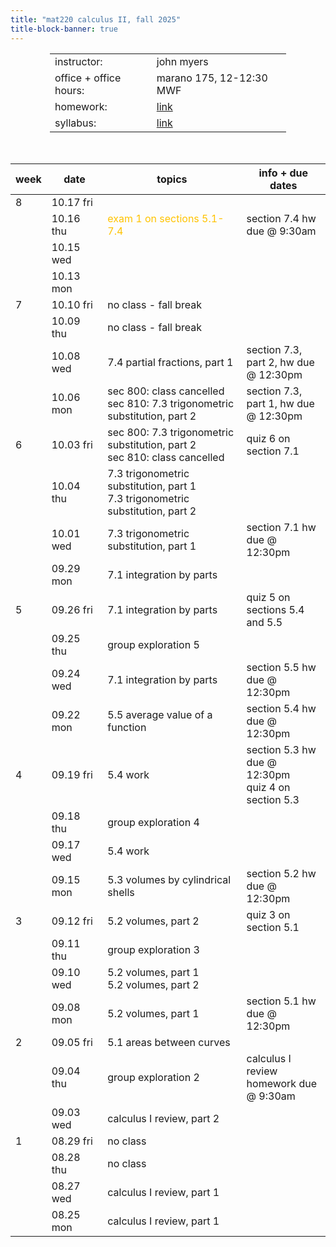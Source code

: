 ```yaml
---
title: "mat220 calculus II, fall 2025"
title-block-banner: true
---
```



<table style="width:75%; margin-left:auto; margin-right:auto; margin-bottom: 50px;">
  <tr>
    <td>instructor:</td>
    <td>john myers</td>
  </tr>
  <tr>
    <td>office + office hours:</td>
    <td>marano 175, 12-12:30 MWF</td>
  </tr>
  <tr>
    <td>homework:</td>
    <td><a href="https://www.webassign.net/" target="_blank">link</a></td>
  </tr>
  <tr>
    <td>syllabus:</td>
    <td><a href="https://drive.google.com/file/d/1QJXgkrPomyZBFSa09maq1YNKsED7JsAv/view?usp=drive_link" target="_blank">link</a></td>
  </tr>
</table>


| week | date | topics | info + due dates
|-|--|-----|---|
| 8 | 10.17 fri |
|| 10.16 thu | <span style="color: #FFC300;">exam 1 on sections 5.1-7.4</span> | section 7.4 hw due @ 9:30am
|| 10.15 wed | 
|| 10.13 mon |
| 7 | 10.10 fri | no class - fall break
|| 10.09 thu | no class - fall break
|| 10.08 wed | 7.4 partial fractions, part 1 <a href="https://drive.google.com/file/d/1MLFSOfDMW9Hgwy5logX1wwDbSct6hvPr/view?usp=drive_link" target="_blank"><i class="bi bi-journal"></i></a> <a href="https://drive.google.com/file/d/1Qz7Wf26_Wdhz9QSviS5UhE13JpsevQhB/view?usp=drive_link" target="_blank"><i class="bi bi-journal-check"></i></a> | section 7.3, part 2, hw due @ 12:30pm
|| 10.06 mon | sec 800: class cancelled <br> sec 810: 7.3 trigonometric substitution, part 2 <a href="https://drive.google.com/file/d/1keS591GQf5lOO_UuSXYqTLN4rYo1rIpa/view?usp=drive_link" target="_blank"><i class="bi bi-journal"></i></a> <a href="https://drive.google.com/file/d/13cRt8IpCrNVD9RuIDr6bPVDdsaJjL6VL/view?usp=drive_link" target="_blank"><i class="bi bi-journal-check"></i></a>| section 7.3, part 1, hw due @ 12:30pm
| 6 | 10.03 fri | sec 800: 7.3 trigonometric substitution, part 2 <a href="https://drive.google.com/file/d/1keS591GQf5lOO_UuSXYqTLN4rYo1rIpa/view?usp=drive_link" target="_blank"><i class="bi bi-journal"></i></a> <a href="https://drive.google.com/file/d/13cRt8IpCrNVD9RuIDr6bPVDdsaJjL6VL/view?usp=drive_link" target="_blank"><i class="bi bi-journal-check"></i></a> <br> sec 810: class cancelled | quiz 6 on section 7.1
|| 10.04 thu | 7.3 trigonometric substitution, part 1 <a href="https://drive.google.com/file/d/1GGe8QI-t9e0gO3kglCiu_aTU47ACo9xY/view?usp=drive_link" target="_blank"><i class="bi bi-journal"></i></a> <a href="https://drive.google.com/file/d/1_LzxITqiC1AOHvvmvStC0lX1xTtq4P1D/view?usp=drive_link" target="_blank"><i class="bi bi-journal-check"></i></a> <br> 7.3 trigonometric substitution, part 2 <a href="https://drive.google.com/file/d/1keS591GQf5lOO_UuSXYqTLN4rYo1rIpa/view?usp=drive_link" target="_blank"><i class="bi bi-journal"></i></a> <a href="https://drive.google.com/file/d/13cRt8IpCrNVD9RuIDr6bPVDdsaJjL6VL/view?usp=drive_link" target="_blank"><i class="bi bi-journal-check"></i></a>
|| 10.01 wed | 7.3 trigonometric substitution, part 1 <a href="https://drive.google.com/file/d/1GGe8QI-t9e0gO3kglCiu_aTU47ACo9xY/view?usp=drive_link" target="_blank"><i class="bi bi-journal"></i></a> <a href="https://drive.google.com/file/d/1_LzxITqiC1AOHvvmvStC0lX1xTtq4P1D/view?usp=drive_link" target="_blank"><i class="bi bi-journal-check"></i></a> | section 7.1 hw due @ 12:30pm
|| 09.29 mon | 7.1 integration by parts <a href="https://drive.google.com/file/d/1W4zJ2UTxDmFeCEeU6gEzUl2TbXOtIXga/view?usp=drive_link" target="_blank"><i class="bi bi-journal"></i></a> <a href="https://drive.google.com/file/d/19JN0RAkBkMB9fCDzkDhmu5kNXPTpst1T/view?usp=drive_link" target="_blank"><i class="bi bi-journal-check"></i></a>
| 5 | 09.26 fri | 7.1 integration by parts <a href="https://drive.google.com/file/d/1W4zJ2UTxDmFeCEeU6gEzUl2TbXOtIXga/view?usp=drive_link" target="_blank"><i class="bi bi-journal"></i></a> <a href="https://drive.google.com/file/d/19JN0RAkBkMB9fCDzkDhmu5kNXPTpst1T/view?usp=drive_link" target="_blank"><i class="bi bi-journal-check"></i></a> | quiz 5 on sections 5.4 and 5.5
|| 09.25 thu | group exploration 5
|| 09.24 wed | 7.1 integration by parts <a href="https://drive.google.com/file/d/1W4zJ2UTxDmFeCEeU6gEzUl2TbXOtIXga/view?usp=drive_link" target="_blank"><i class="bi bi-journal"></i></a> <a href="https://drive.google.com/file/d/19JN0RAkBkMB9fCDzkDhmu5kNXPTpst1T/view?usp=drive_link" target="_blank"><i class="bi bi-journal-check"></i></a> | section 5.5 hw due @ 12:30pm 
|| 09.22 mon | 5.5 average value of a function <a href="https://drive.google.com/file/d/1BGnx6cQECkqhB4tsyc2pVJEISZzR9PfG/view?usp=drive_link" target="_blank"><i class="bi bi-journal"></i></a> <a href="https://drive.google.com/file/d/1QYCcSao6PDscAB84_wa-K5aLflO1B_ZO/view?usp=drive_link" target="_blank"><i class="bi bi-journal-check"></i></a> | section 5.4 hw due @ 12:30pm 
| 4 | 09.19 fri | 5.4 work <a href="https://drive.google.com/file/d/1P5uS75Yv_HH2xI-LS5cy9DTAnc6Ojiv6/view?usp=drive_link" target="_blank"><i class="bi bi-journal"></i></a> <a href="https://drive.google.com/file/d/1hu01cE5p9m9H4ZjUmwWqppcEeKmcLv_t/view?usp=drive_link" target="_blank"><i class="bi bi-journal-check"></i></a> | section 5.3 hw due @ 12:30pm<br>quiz 4 on section 5.3
|| 09.18 thu | group exploration 4
|| 09.17 wed | 5.4 work <a href="https://drive.google.com/file/d/1P5uS75Yv_HH2xI-LS5cy9DTAnc6Ojiv6/view?usp=drive_link" target="_blank"><i class="bi bi-journal"></i></a> <a href="https://drive.google.com/file/d/1hu01cE5p9m9H4ZjUmwWqppcEeKmcLv_t/view?usp=drive_link" target="_blank"><i class="bi bi-journal-check"></i></a>
|| 09.15 mon | 5.3 volumes by cylindrical shells <a href="https://drive.google.com/file/d/1vamHwA6UyjjaKASqVgt6-V2X53ddqxu4/view?usp=drive_link" target="_blank"><i class="bi bi-journal"></i></a> <a href="https://drive.google.com/file/d/1SGFCkv7sPgULNXvTvnbG3b4QFt97Vp4f/view?usp=drive_link" target="_blank"><i class="bi bi-journal-check"></i></a> | section 5.2 hw due @ 12:30pm 
| 3 | 09.12 fri | 5.2 volumes, part 2 <a href="https://drive.google.com/file/d/1KGmQtTuoKR_5iw0TwDaXZ8FT7d7W-T-H/view?usp=drive_link" target="_blank"><i class="bi bi-journal"></i></a> <a href="https://drive.google.com/file/d/1LDaTVT_ELjxQiA0CIos_pF8Vws0tf5op/view?usp=drive_link" target="_blank"><i class="bi bi-journal-check"></i></a> | quiz 3 on section 5.1
|| 09.11 thu | group exploration 3
|| 09.10 wed | 5.2 volumes, part 1 <a href="https://drive.google.com/file/d/175PA7nIyU_CYGualkNZYCISKu6a6ZmrF/view?usp=drive_link" target="_blank"><i class="bi bi-journal"></i></a> <a href="https://drive.google.com/file/d/1hkLTSigLS4VSYIdjPLMZC6BnYPX6Dg4O/view?usp=drive_link" target="_blank"><i class="bi bi-journal-check"></i></a><br>5.2 volumes, part 2 <a href="https://drive.google.com/file/d/1KGmQtTuoKR_5iw0TwDaXZ8FT7d7W-T-H/view?usp=drive_link" target="_blank"><i class="bi bi-journal"></i></a> <a href="https://drive.google.com/file/d/1LDaTVT_ELjxQiA0CIos_pF8Vws0tf5op/view?usp=drive_link" target="_blank"><i class="bi bi-journal-check"></i></a>
|| 09.08 mon | 5.2 volumes, part 1 <a href="https://drive.google.com/file/d/175PA7nIyU_CYGualkNZYCISKu6a6ZmrF/view?usp=drive_link" target="_blank"><i class="bi bi-journal"></i></a> <a href="https://drive.google.com/file/d/1hkLTSigLS4VSYIdjPLMZC6BnYPX6Dg4O/view?usp=drive_link" target="_blank"><i class="bi bi-journal-check"></i></a> | section 5.1 hw due @ 12:30pm  
| 2 | 09.05 fri | 5.1 areas between curves <a href="https://drive.google.com/file/d/17osgFgPuFi9Qipo_aR56cUvRzq9KSA7o/view?usp=drive_link" target="_blank"><i class="bi bi-journal"></i></a> <a href="https://drive.google.com/file/d/1vzS0MHk9dsMiDNiAzHLBDMt9ibfOz4AU/view?usp=drive_link" target="_blank"><i class="bi bi-journal-check"></i></a>
|| 09.04 thu | group exploration 2 | calculus I review homework due @ 9:30am
|| 09.03 wed | calculus I review, part 2 <a href="https://drive.google.com/file/d/1V7CTUnGHDY5Bhzws1fuV4FAsCp3OmOVy/view?usp=drive_link" target="_blank"><i class="bi bi-journal"></i></a> <a href="https://drive.google.com/file/d/1JeKLb3Y-VIgRplpTzb58SyzAg2KwycXK/view?usp=drive_link" target="_blank"><i class="bi bi-journal-check"></i></a>
| 1 | 08.29 fri | no class
|| 08.28 thu | no class
|| 08.27 wed | calculus I review, part 1 <a href="https://drive.google.com/file/d/1J6Eimt6KIZ73oiVVswc6Su79tN60wd9e/view?usp=drive_link" target="_blank"><i class="bi bi-journal"></i></a> <a href="https://drive.google.com/file/d/1GJ1UxOkutLdNhCvE0uIBMBouIqALZ8hm/view?usp=drive_link" target="_blank"><i class="bi bi-journal-check"></i></a>
|| 08.25 mon | calculus I review, part 1 <a href="https://drive.google.com/file/d/1J6Eimt6KIZ73oiVVswc6Su79tN60wd9e/view?usp=drive_link" target="_blank"><i class="bi bi-journal"></i></a> <a href="https://drive.google.com/file/d/1GJ1UxOkutLdNhCvE0uIBMBouIqALZ8hm/view?usp=drive_link" target="_blank"><i class="bi bi-journal-check"></i></a>
